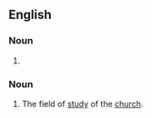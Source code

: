 ==English==

===Noun===
{{head|en|noun form}}

# {{plural of|en|ecclesiastic}}

===Noun===
{{en-noun|-}}

# The field of [[study]] of the [[church]].